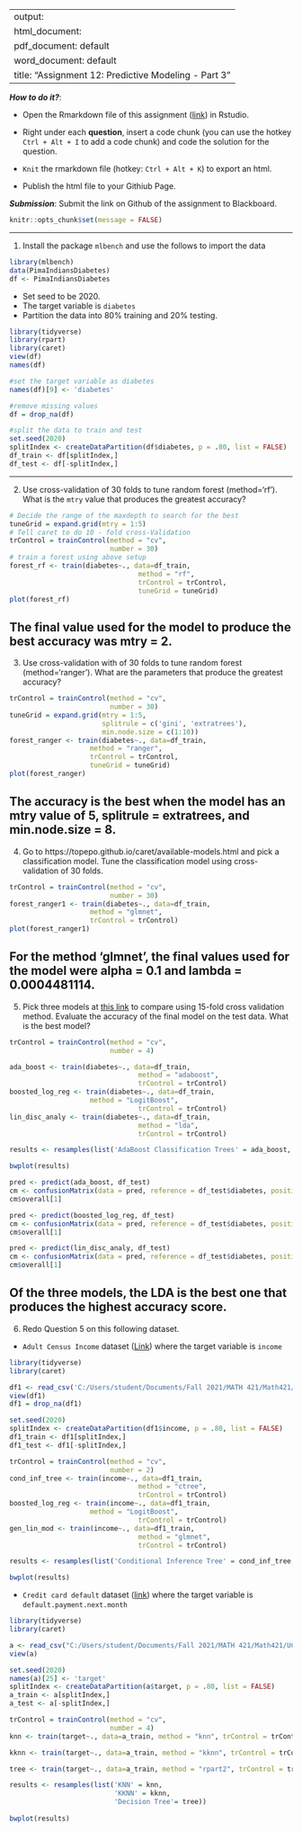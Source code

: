 
---
output: 
  html_document:
  pdf_document: default
  word_document: default
title: "Assignment 12: Predictive Modeling - Part 3"
---

***How to do it?***: 

- Open the Rmarkdown file of this assignment ([link](fa2021_assignment12.Rmd)) in Rstudio. 

- Right under each **question**, insert  a code chunk (you can use the hotkey `Ctrl + Alt + I` to add a code chunk) and code the solution for the question. 

- `Knit` the rmarkdown file (hotkey: `Ctrl + Alt + K`) to export an html.  

-  Publish the html file to your Githiub Page. 

***Submission***: Submit the link on Github of the assignment to Blackboard.

```r
knitr::opts_chunk$set(message = FALSE)
```


-------

1. Install the package `mlbench` and use the follows to import the data

```r
library(mlbench)
data(PimaIndiansDiabetes)
df <- PimaIndiansDiabetes
```

- Set seed to be 2020. 
- The target variable is `diabetes`
- Partition the data into 80% training and 20% testing.  
```r
library(tidyverse)
library(rpart)
library(caret)
view(df)
names(df)

#set the target variable as diabetes
names(df)[9] <- 'diabetes'

#remove missing values
df = drop_na(df)

#split the data to train and test 
set.seed(2020)
splitIndex <- createDataPartition(df$diabetes, p = .80, list = FALSE)
df_train <- df[splitIndex,]
df_test <- df[-splitIndex,]
```

-------

2. Use cross-validation of 30 folds to tune random forest (method='rf').  What is the `mtry` value that produces the greatest accuracy?
```r
# Decide the range of the maxdepth to search for the best
tuneGrid = expand.grid(mtry = 1:5)
# Tell caret to do 10 - fold cross-Validation
trControl = trainControl(method = "cv",
                         number = 30)
# train a forest using above setup
forest_rf <- train(diabetes~., data=df_train, 
                                method = "rf", 
                                trControl = trControl,
                                tuneGrid = tuneGrid)
plot(forest_rf)
```
The final value used for the model to produce the best accuracy was mtry = 2.
-------

3. Use cross-validation with of 30 folds to tune random forest (method='ranger').  What are the parameters that produce the greatest accuracy?
```r
trControl = trainControl(method = "cv",
                         number = 30)
tuneGrid = expand.grid(mtry = 1:5,
                       splitrule = c('gini', 'extratrees'),
                       min.node.size = c(1:10))
forest_ranger <- train(diabetes~., data=df_train, 
                    method = "ranger", 
                    trControl = trControl,
                    tuneGrid = tuneGrid)
plot(forest_ranger)
```
The accuracy is the best when the model has an mtry value of 5, splitrule = extratrees, and min.node.size = 8.
-------

4. Go to https://topepo.github.io/caret/available-models.html and pick a classification model.  Tune the classification model using cross-validation of 30 folds. 
```r
trControl = trainControl(method = "cv",
                         number = 30)
forest_ranger1 <- train(diabetes~., data=df_train, 
                    method = "glmnet", 
                    trControl = trControl)
plot(forest_ranger1)
```
For the method 'glmnet', the final values used for the model were alpha = 0.1 and lambda = 0.0004481114.
-------

5. Pick three models at [this link](https://topepo.github.io/caret/available-models.html) to compare using 15-fold cross validation method. Evaluate the accuracy of the final model on the test data. What is the best model?
```r
trControl = trainControl(method = "cv",
                         number = 4)

ada_boost <- train(diabetes~., data=df_train, 
                                method = "adaboost", 
                                trControl = trControl)
boosted_log_reg <- train(diabetes~., data=df_train, 
                    method = "LogitBoost", 
                                trControl = trControl)
lin_disc_analy <- train(diabetes~., data=df_train, 
                                method = "lda", 
                                trControl = trControl)

results <- resamples(list('AdaBoost Classification Trees' = ada_boost, 'Boosted Logistic Regression' = boosted_log_reg, 'Linear Discriminant Analysis'= lin_disc_analy))

bwplot(results)
```
```r
pred <- predict(ada_boost, df_test)
cm <- confusionMatrix(data = pred, reference = df_test$diabetes, positive = "pos")
cm$overall[1]

pred <- predict(boosted_log_reg, df_test)
cm <- confusionMatrix(data = pred, reference = df_test$diabetes, positive = "pos")
cm$overall[1]

pred <- predict(lin_disc_analy, df_test)
cm <- confusionMatrix(data = pred, reference = df_test$diabetes, positive = "pos")
cm$overall[1]
```
Of the three models, the LDA is the best one that produces the highest accuracy score.
-------

6. Redo Question 5 on this following dataset. 

 - `Adult Census Income` dataset ([Link](https://www.kaggle.com/uciml/adult-census-income)) where the target variable is `income`
```r
library(tidyverse)
library(caret)

df1 <- read_csv('C:/Users/student/Documents/Fall 2021/MATH 421/Math421/adult.csv')
view(df1)
df1 = drop_na(df1)

set.seed(2020)
splitIndex <- createDataPartition(df1$income, p = .80, list = FALSE)
df1_train <- df1[splitIndex,]
df1_test <- df1[-splitIndex,]
```
```r
trControl = trainControl(method = "cv",
                         number = 2)
cond_inf_tree <- train(income~., data=df1_train, 
                                method = "ctree", 
                                trControl = trControl)
boosted_log_reg <- train(income~., data=df1_train, 
                    method = "LogitBoost", 
                                trControl = trControl)
gen_lin_mod <- train(income~., data=df1_train, 
                                method = "glmnet", 
                                trControl = trControl)

results <- resamples(list('Conditional Inference Tree' = cond_inf_tree, 'Boosted Logistic Regression' = boosted_log_reg, 'GLMNET'= gen_lin_mod))

bwplot(results)
```

 -  `Credit card default` dataset ([link](https://www.kaggle.com/uciml/default-of-credit-card-clients-dataset)) where the target variable is `default.payment.next.month`
```r
library(tidyverse)
library(caret)

a <- read_csv("C:/Users/student/Documents/Fall 2021/MATH 421/Math421/UCI_Credit_Card.csv")
view(a)

set.seed(2020)
names(a)[25] <- 'target'
splitIndex <- createDataPartition(a$target, p = .80, list = FALSE)
a_train <- a[splitIndex,]
a_test <- a[-splitIndex,]
```
```r
trControl = trainControl(method = "cv",
                         number = 4)
knn <- train(target~., data=a_train, method = "knn", trControl = trControl)

kknn <- train(target~., data=a_train, method = "kknn", trControl = trControl)

tree <- train(target~., data=a_train, method = "rpart2", trControl = trControl)

results <- resamples(list('KNN' = knn,
                          'KKNN' = kknn,
                          'Decision Tree'= tree))
                          
bwplot(results)
```

 